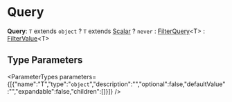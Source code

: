 
# Query

 **Query**: `T` extends `object` ? `T` extends [Scalar](types.Scalar.mdx) ? `never` : [FilterQuery](../DAL/types/types.DAL.FilterQuery.mdx)&#60;T&#62; : [FilterValue](types.FilterValue.mdx)&#60;T&#62;

## Type Parameters

<ParameterTypes parameters={[{"name":"T","type":"`object`","description":"","optional":false,"defaultValue":"","expandable":false,"children":[]}]} />
